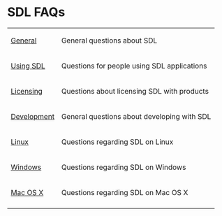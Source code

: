 = SDL FAQs =

{|
|[[FAQGeneral|General]] 
|General questions about SDL 
|-
|[[FAQUsingSDL|Using SDL]] 
|Questions for people using SDL applications 
|-
|[[FAQLicensing|Licensing]] 
|Questions about licensing SDL with products 
|-
|[[FAQDevelopment|Development]] 
|General questions about developing with SDL 
|-
|[[FAQLinux|Linux]] 
|Questions regarding SDL on Linux 
|-
|[[FAQWindows|Windows]] 
|Questions regarding SDL on Windows 
|-
|[[FAQMacOSX|Mac OS X]] 
|Questions regarding SDL on Mac OS X 
|-
|}
